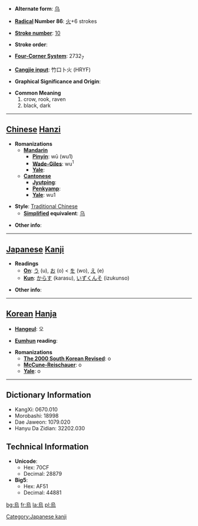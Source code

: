 * '''Alternate form''': [[乌]]

* '''[[Wiktionary:Chinese radical index| Radical]] Number 86''': [[Wiktionary:Chinese radical index 火|火]]+6 strokes

* '''[[Wiktionary:Chinese total strokes index|Stroke number]]''': [[Wiktionary:Chinese total strokes index 10|10]]

* '''Stroke order''': 

* '''[[Wiktionary:Chinese four corner index|Four-Corner System]]''': 2732<sub>7</sub>

* '''[[Wiktionary:Chinese Cangjie index|Cangjie input]]''': 竹口卜火 (HRYF)

* '''Graphical Significance and Origin''': 

* '''Common Meaning'''
*#crow, rook, raven
*# black, dark


----

== [[Chinese]] [[Hanzi]] ==

* '''Romanizations'''
** '''[[Mandarin]]'''
*** '''[[Pinyin]]''': wū (wu1)
*** '''[[Wade-Giles]]''': wu<sup>1</sup>
*** '''[[Yale]]''': 
** '''[[Cantonese]]'''
*** '''[[Jyutping]]''':
*** '''[[Penkyamp]]''': 
*** '''[[Yale]]''': wu1

* '''Style''': [[Traditional Chinese]] 
** '''[[Simplified Chinese|Simplified]] equivalent''': [[乌]]

* '''Other info''': 

----

== [[Japanese]] [[Kanji]] ==

* '''Readings'''
** '''[[On]]''': [[う]] (u), [[お]] (o)  <  [[を]] (wo), [[え]] (e)
** '''[[Kun]]''': [[からす]] (karasu), [[いずくんそ]] (izukunso)

* '''Other info''':  

----

== [[Korean]] [[Hanja]] ==

* '''[[Hangeul]]''': 오

* '''[[Eumhun]] reading''': 

* '''Romanizations'''
** '''[[The 2000 South Korean Revised Romanization|The 2000 South Korean Revised]]''': o
** '''[[McCune-Reischauer]]''': o
** '''[[Yale]]''': o

----

== Dictionary Information ==

* KangXi: 0670.010
* Morobashi: 18998
* Dae Jaweon: 1079.020
* Hanyu Da Zidian: 32202.030

== Technical Information ==

* '''Unicode''':
** Hex: 70CF
** Decimal: 28879
* '''Big5''':
** Hex: AF51
** Decimal: 44881

[[Category:Japanese kanji]]

[[bg:烏]]
[[fr:烏]]
[[la:烏]]
[[pl:烏]]